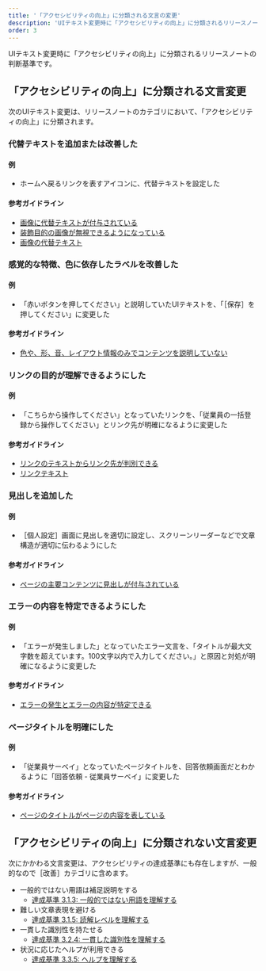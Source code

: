 ```yaml
---
title: '「アクセシビリティの向上」に分類される文言の変更'
description: 'UIテキスト変更時に「アクセシビリティの向上」に分類されるリリースノートの判断基準です。'
order: 3
---
```


UIテキスト変更時に「アクセシビリティの向上」に分類されるリリースノートの判断基準です。

## 「アクセシビリティの向上」に分類される文言変更

次のUIテキスト変更は、リリースノートのカテゴリにおいて、「アクセシビリティの向上」に分類されます。

### 代替テキストを追加または改善した

#### 例

- ホームへ戻るリンクを表すアイコンに、代替テキストを設定した

#### 参考ガイドライン

- [画像に代替テキストが付与されている](/accessibility/check-list/alternative-text/)
- [装飾目的の画像が無視できるようになっている](/accessibility/check-list/decorative-image/)
- [画像の代替テキスト](/accessibility/alternative-text/)

### 感覚的な特徴、色に依存したラベルを改善した

#### 例

- 「赤いボタンを押してください」と説明していたUIテキストを、「［保存］を押してください」に変更した

#### 参考ガイドライン

- [色や、形、音、レイアウト情報のみでコンテンツを説明していない](/accessibility/check-list/sensory-characteristics/)

### リンクの目的が理解できるようにした

#### 例

- 「こちらから操作してください」となっていたリンクを、「従業員の一括登録から操作してください」とリンク先が明確になるように変更した

#### 参考ガイドライン

- [リンクのテキストからリンク先が判別できる](/accessibility/check-list/link-text/)
- [リンクテキスト](/accessibility/link-text/)

### 見出しを追加した

#### 例

- ［個人設定］画面に見出しを適切に設定し、スクリーンリーダーなどで文章構造が適切に伝わるようにした

#### 参考ガイドライン

- [ページの主要コンテンツに見出しが付与されている](/accessibility/check-list/heading/)

### エラーの内容を特定できるようにした

#### 例

- 「エラーが発生しました」となっていたエラー文言を、「タイトルが最大文字数を超えています。100文字以内で入力してください。」と原因と対処が明確になるように変更した

#### 参考ガイドライン

- [エラーの発生とエラーの内容が特定できる](/accessibility/check-list/error/)

### ページタイトルを明確にした

#### 例

- 「従業員サーベイ」となっていたページタイトルを、回答依頼画面だとわかるように「回答依頼 - 従業員サーベイ」に変更した

#### 参考ガイドライン

- [ページのタイトルがページの内容を表している](/accessibility/check-list/title/)

## 「アクセシビリティの向上」に分類されない文言変更

次にかかわる文言変更は、アクセシビリティの達成基準にも存在しますが、一般的なので［改善］カテゴリに含めます。

- 一般的ではない用語は補足説明をする
  - [達成基準 3.1.3: 一般的ではない用語を理解する](https://waic.jp/translations/WCAG21/Understanding/unusual-words.html)
- 難しい文章表現を避ける
  - [達成基準 3.1.5: 読解レベルを理解する](https://waic.jp/translations/WCAG21/Understanding/reading-level.html)
- 一貫した識別性を持たせる
  - [達成基準 3.2.4: 一貫した識別性を理解する](https://waic.jp/translations/WCAG21/Understanding/consistent-identification.html)
- 状況に応じたヘルプが利用できる
  - [達成基準 3.3.5: ヘルプを理解する](https://waic.jp/translations/WCAG21/Understanding/help.html)
